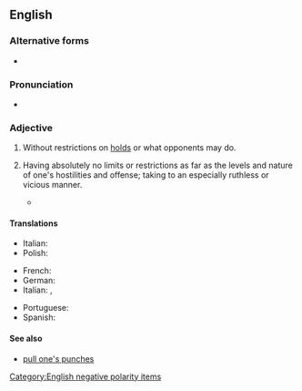 {{also|no-holds-barred}}
==English==

===Alternative forms===
* {{alter|en|no-holds-barred}}

===Pronunciation===
* {{audio|en|En-au-no holds barred.ogg|Audio (AU)}}

===Adjective===
{{en-adj|-}}

# {{lb|en|wrestling}} Without restrictions on [[hold]]s or what opponents may do.
#: {{ux|en|a '''no holds barred''' match}}
# {{lb|en|figurative <!--US?-->}} Having absolutely no limits or restrictions as far as the levels and nature of one's hostilities and offense; taking to an especially ruthless or vicious manner.
#: {{ux|en|a '''no holds barred''' debating style that quickly transformed into bickering}}
#* {{quote-journal|en|author=Neil Vigdor|title=Miami Beach, Overwhelmed by Spring Break, Extends Emergency Curfew|work=The New York Times|date=2021-03-22|url=https://www.nytimes.com/2021/03/21/us/miami-beach-curfew-spring-break.html|issn=0362-4331|author2=Michael Majchrowicz|author3=Azi Paybarah|passage=Among them was Ryan Ferchaud, 37, a tourist from Memphis who mostly faulted groups of college students for what she said was their '''no-holds-barred''' attitude regarding the mayhem.}}

====Translations====
{{trans-top|in wrestling: without restrictions on holds or what opponents may do}}
{{trans-mid}}
{{trans-bottom}}

{{trans-top|idiomatic: having absolutely no reserve or restrictions in lengths; in an especially ruthless or vicious manner}}
* Italian: {{t|it|senza esclusione di colpi}}
* Polish: {{t|pl|wszystkie chwyty dozwolone}}
{{trans-mid}}
{{trans-bottom}}

{{checktrans-top}}
* French: {{t|fr|sans restrictions|lit=without/no restrictions}}
* German: {{t|de|alles ist erlaubt|lit=all is allowed}}
* Italian: {{t|it|senza regole}}, {{t|it|senza restrizioni|lit=without/no restrictions}}
{{trans-mid}}
* Portuguese: {{t|pt|sem impedimento|lit=without/no impediments}}
* Spanish: {{t|es|todo vale|lit=everything is valid}}
{{trans-bottom}}

====See also====
* [[pull one's punches]]

[[Category:English negative polarity items]]